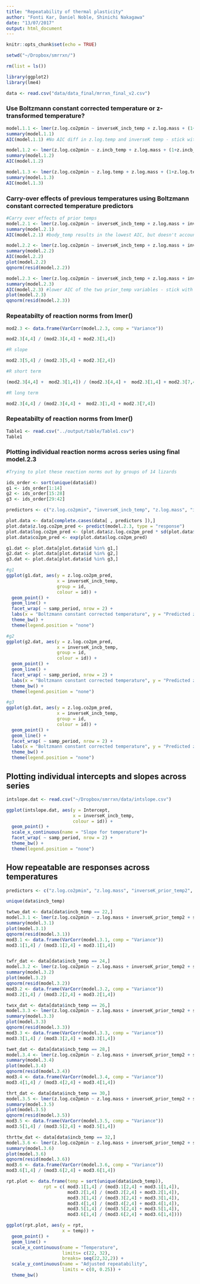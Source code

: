 ```yaml
---
title: "Repeatability of thermal plasticity"
author: "Fonti Kar, Daniel Noble, Shinichi Nakagawa"
date: "13/07/2017"
output: html_document
---
```


```r
knitr::opts_chunk$set(echo = TRUE)
```


```r
setwd("~/Dropbox/smrrxn/")

rm(list = ls())

library(ggplot2)
library(lme4)

data <- read.csv("data/data_final/mrrxn_final_v2.csv")
```

### Use Boltzmann constant corrected temperature or z-transformed temperature?

```r
model.1.1 <- lmer(z.log.co2pmin ~ inverseK_incb_temp + z.log.mass + (1+inverseK_incb_temp|id) + (1+inverseK_incb_temp|series), data = data)
summary(model.1.1)
AIC(model.1.1) #No AIC diff in z.log.temp and inverseK temp - stick with inverseK temp

model.1.2 <- lmer(z.log.co2pmin ~ z.incb_temp + z.log.mass + (1+z.incb_temp|id) + (1+z.incb_temp|series), data = data)
summary(model.1.2)
AIC(model.1.2) 

model.1.3 <- lmer(z.log.co2pmin ~ z.log.temp + z.log.mass + (1+z.log.temp|id) + (1+z.log.temp|series), data = data)
summary(model.1.3)
AIC(model.1.3)  
```

### Carry-over effects of previous temperatures using Boltzmann constant corrected temperature predictors

```r
#Carry over effects of prior temps 
model.2.1 <- lmer(z.log.co2pmin ~ inverseK_incb_temp + z.log.mass + inverseK_body_temp + (1+inverseK_incb_temp|id) + (1+inverseK_incb_temp|series), data = data)
summary(model.2.1)
AIC(model.2.1) #body_temp results in the lowest AIC, but doesn't account for prior measurement temps.

model.2.2 <- lmer(z.log.co2pmin ~ inverseK_incb_temp + z.log.mass + inverseK_prior_temp1 + (1+inverseK_incb_temp|id) + (1+inverseK_incb_temp|series), data = data)
summary(model.2.2)
AIC(model.2.2) 
plot(model.2.2)
qqnorm(resid(model.2.2))

model.2.3 <- lmer(z.log.co2pmin ~ inverseK_incb_temp + z.log.mass + inverseK_prior_temp2 + (1+inverseK_incb_temp|id) + (1+inverseK_incb_temp|series), data = data)
summary(model.2.3)
AIC(model.2.3) #lower AIC of the two prior_temp variables - stick with this one for final model
plot(model.2.3)
qqnorm(resid(model.2.3)) 
```

### Repeatabilty of reaction norms from lmer()

```r
mod2.3 <- data.frame(VarCorr(model.2.3, comp = "Variance"))

mod2.3[4,4] / (mod2.3[4,4] + mod2.3[1,4]) 

#R slope

mod2.3[5,4] / (mod2.3[5,4] + mod2.3[2,4]) 

#R short term

(mod2.3[4,4] +  mod2.3[1,4]) / (mod2.3[4,4] +  mod2.3[1,4] + mod2.3[7,4]) 

#R long term

mod2.3[4,4] / (mod2.3[4,4] +  mod2.3[1,4] + mod2.3[7,4])

```

### Repeatabilty of reaction norms from lmer()

```r
Table1 <- read.csv("../output/table/Table1.csv")
Table1
```


### Plotting individual reaction norms across series using final model.2.3

```r
#Trying to plot these reaction norms out by groups of 14 lizards

ids_order <- sort(unique(data$id))
g1 <- ids_order[1:14]
g2 <- ids_order[15:28]
g3 <- ids_order[29:42]

predictors <- c("z.log.co2pmin", "inverseK_incb_temp", "z.log.mass", "inverseK_prior_temp2" , "id" ,"series")

plot.data <- data[complete.cases(data[ , predictors ]),]
plot.data$z.log.co2pm_pred <- predict(model.2.3, type = "response")
plot.data$log.co2pm_pred <- (plot.data$z.log.co2pm_pred * sd(plot.data$log.co2pmin)) + mean(plot.data$log.co2pmin)
plot.data$co2pm_pred <- exp(plot.data$log.co2pm_pred)

g1.dat <- plot.data[plot.data$id %in% g1,]
g2.dat <- plot.data[plot.data$id %in% g2,]
g3.dat <- plot.data[plot.data$id %in% g3,]
```

```r
#g1
ggplot(g1.dat, aes(y = z.log.co2pm_pred, 
                   x = inverseK_incb_temp,
                   group = id, 
                   colour = id)) +
  geom_point() +
  geom_line() + 
  facet_wrap( ~ samp_period, nrow = 2) +
  labs(x = "Boltzmann constant corrected temperature", y = "Predicted z-transformed log CO2 production per minute") + 
  theme_bw() + 
  theme(legend.position = "none")

#g2
ggplot(g2.dat, aes(y = z.log.co2pm_pred, 
                   x = inverseK_incb_temp,
                   group = id, 
                   colour = id)) +
  geom_point() +
  geom_line() + 
  facet_wrap( ~ samp_period, nrow = 2) +
  labs(x = "Boltzmann constant corrected temperature", y = "Predicted z-transformed log CO2 production per minute") + 
  theme_bw() + 
  theme(legend.position = "none")

#g3
ggplot(g3.dat, aes(y = z.log.co2pm_pred, 
                   x = inverseK_incb_temp,
                   group = id, 
                   colour = id)) +
  geom_point() +
  geom_line() + 
  facet_wrap( ~ samp_period, nrow = 2) +
  labs(x = "Boltzmann constant corrected temperature", y = "Predicted z-transformed log CO2 production per minute") + 
  theme_bw() + 
  theme(legend.position = "none")

```

## Plotting individual intercepts and slopes across series

```r
intslope.dat <- read.csv("~/Dropbox/smrrxn/data/intslope.csv")

ggplot(intslope.dat, aes(y = Intercept, 
                         x = inverseK_incb_temp, 
                         colour = id)) +
  geom_point() +
  scale_x_continuous(name = "Slope for temperature")+ 
  facet_wrap( ~ samp_period, nrow = 2) +
  theme_bw() +
  theme(legend.position = "none")
```

## How repeatable are responses across temperatures

```r

predictors <- c("z.log.co2pmin", "z.log.mass", "inverseK_prior_temp2", "id", "series")

unique(data$incb_temp)

twtwo_dat <- data[data$incb_temp == 22,]
model.3.1 <- lmer(z.log.co2pmin ~ z.log.mass + inverseK_prior_temp2 + samp_period + (1|id), data = twtwo_dat)
summary(model.3.1)
plot(model.3.1)
qqnorm(resid(model.3.1)) 
mod3.1 <- data.frame(VarCorr(model.3.1, comp = "Variance"))
mod3.1[1,4] / (mod3.1[2,4] + mod3.1[1,4]) 


twfr_dat <- data[data$incb_temp == 24,]
model.3.2 <- lmer(z.log.co2pmin ~ z.log.mass + inverseK_prior_temp2 + samp_period + (1|id), data = twfr_dat)
summary(model.3.2)
plot(model.3.2)
qqnorm(resid(model.3.2))
mod3.2 <- data.frame(VarCorr(model.3.2, comp = "Variance"))
mod3.2[1,4] / (mod3.2[2,4] + mod3.2[1,4]) 

twsx_dat <- data[data$incb_temp == 26,]
model.3.3 <- lmer(z.log.co2pmin ~ z.log.mass + inverseK_prior_temp2 + samp_period + (1|id), data = twsx_dat)
summary(model.3.3)
plot(model.3.3)
qqnorm(resid(model.3.3))
mod3.3 <- data.frame(VarCorr(model.3.3, comp = "Variance"))
mod3.3[1,4] / (mod3.3[2,4] + mod3.3[1,4]) 

twet_dat <- data[data$incb_temp == 28,]
model.3.4 <- lmer(z.log.co2pmin ~ z.log.mass + inverseK_prior_temp2 + samp_period + (1|id), data = twet_dat)
summary(model.3.4)
plot(model.3.4)
qqnorm(resid(model.3.4))
mod3.4 <- data.frame(VarCorr(model.3.4, comp = "Variance"))
mod3.4[1,4] / (mod3.4[2,4] + mod3.4[1,4]) 

thrt_dat <- data[data$incb_temp == 30,]
model.3.5 <- lmer(z.log.co2pmin ~ z.log.mass + inverseK_prior_temp2 + samp_period + (1|id), data = thrt_dat)
summary(model.3.5)
plot(model.3.5)
qqnorm(resid(model.3.5))
mod3.5 <- data.frame(VarCorr(model.3.5, comp = "Variance"))
mod3.5[1,4] / (mod3.5[2,4] + mod3.5[1,4]) 

thrttw_dat <- data[data$incb_temp == 32,]
model.3.6 <- lmer(z.log.co2pmin ~ z.log.mass + inverseK_prior_temp2 + samp_period + (1|id), data = thrttw_dat)
summary(model.3.6)
plot(model.3.6)
qqnorm(resid(model.3.6))
mod3.6 <- data.frame(VarCorr(model.3.6, comp = "Variance"))
mod3.6[1,4] / (mod3.6[2,4] + mod3.6[1,4]) 

rpt.plot <- data.frame(temp = sort(unique(data$incb_temp)),
              rpt = c( mod3.1[1,4] / (mod3.1[2,4] + mod3.1[1,4]),
                       mod3.2[1,4] / (mod3.2[2,4] + mod3.2[1,4]),
                       mod3.3[1,4] / (mod3.3[2,4] + mod3.3[1,4]),
                       mod3.4[1,4] / (mod3.4[2,4] + mod3.4[1,4]),
                       mod3.5[1,4] / (mod3.5[2,4] + mod3.5[1,4]),
                       mod3.6[1,4] / (mod3.6[2,4] + mod3.6[1,4])))

```

```r

ggplot(rpt.plot, aes(y = rpt,
                     x = temp)) +
  geom_point() +
  geom_line() +
  scale_x_continuous(name = "Temperature",
                     limits= c(22, 32),
                     breaks= seq(22,32,2)) + 
  scale_y_continuous(name = "Adjusted repeatability",
                     limits = c(0, 0.25)) + 
  theme_bw() 
  ```
